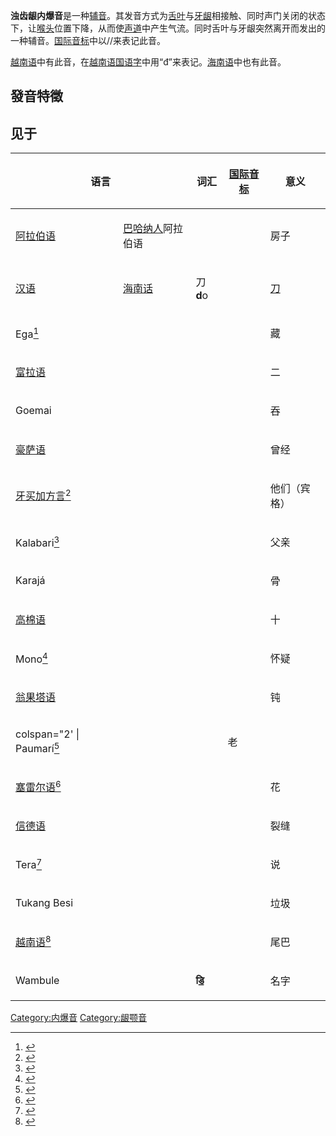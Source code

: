 {{Infobox IPA
|ipa symbol=ɗ
|ipa number=162
|decimal=599
|x-sampa=d_<
|kirshenbaum=d`
|imagefile=IPA voiced alveolar implosive.svg
|braille=236
|braille2=d
}}
'''浊齿龈内爆音'''是一种[[辅音|辅音]]。其发音方式为[[舌叶|舌叶]]与[[牙龈|牙龈]]相接触、同时声门关闭的状态下，让[[喉头|喉头]]位置下降，从而使[[声道|声道]]中产生气流。同时舌叶与牙龈突然离开而发出的一种辅音。[[国际音标|国际音标]]中以/{{IPA|ɗ}}/来表记此音。

[[越南语|越南语]]中有此音，在[[越南语字母|越南语国语字]]中用“đ”来表记。[[海南话|海南语]]中也有此音。

== 發音特徵 ==
{{plosive}}
{{alveolar}}
{{voiced}}
{{oral}}
{{central articulation}}
{{implosive}}

==见于==
{| class="wikitable"
!colspan=2| 语言 !! 词汇 !! [[国际音标|国际音标]] !! 意义 !! 注释
|-
|[[阿拉伯语|阿拉伯语]]
|[[巴哈纳人|巴哈纳人]]阿拉伯语
|{{lang|abv|rtl=yes|دار}}
|{{IPA|[ɗaːr]}}
|房子
|和[[现代标准阿拉伯语|现代标准阿拉伯语]]和其它变体的{{IPA|[d]}}对应。参见[[阿拉伯语音系|阿拉伯语音系]]
|-
|[[汉语|汉语]]
|[[海南话|海南话]]
|刀 '''d'''o
|{{IPA|[ɗo˧˦]}}
|[[刀|刀]]
|-
|colspan=2| Ega<ref>{{Harvcoltxt|Connell|Ahoua|Gibbon|2002|p=100}}</ref> ||colspan=2 align=center| {{IPA|[ɗá]}} ||藏||
|-
|colspan=2| [[富拉语|富拉语]] || {{lang|ff-Latn|[[Fula_language#Writing_systems|'''ɗ'''i'''ɗ'''i]]}}<br>{{rtl-lang|ff|[[Adlam_script|𞤯𞤭𞤯𞤭]]}} || {{IPA|[ɗiɗi]}} ||二||
|-
|colspan=2| Goemai || {{lang|ank|'''ḍ'''al}} || {{IPA|[ɗal]}} ||吞||
|-
|colspan=2| [[豪萨语|豪萨语]] || {{lang|ha|[[Hausa_language#Writing_systems|'''ɗ'''ai'''ɗ'''ai]]}} || {{IPA|[ɗei̯ɗei̯]}} ||曾经||
|-
|colspan=2| [[牙买加方言|牙买加方言]]<ref>{{Harvcoltxt|Devonish|Harry|2004|p=456}}</ref> || {{lang|jam|'''d'''em}} || {{IPA|[ɗem]}} ||他们（宾格）||{{IPA|/d/}}在强音节首的同位异音。
|-
|colspan=2| Kalabari<ref>{{Harvcoltxt|Harry|2003|p=113}}</ref> || {{lang|ijn|'''ḍ'''a}} || {{IPA|[ɗà]}} ||父亲||
|-
|colspan=2| Karajá || {{lang|kpj-Latn|'''t'''i}} || {{IPA|[ɗi]}} ||骨||
|-
|colspan=2| [[高棉语|高棉语]] || {{lang|km|[[Khmer_script|ដប់]]}} || {{IPA|[ɗɑp]}} ||十||
|-
|colspan=2| Mono<ref>{{Harvcoltxt|Olson|2004|p=233}}</ref> || {{lang|mnh|ku'''‘d'''a}} || {{IPA|[kūɗā]}} ||怀疑||
|-
|colspan=2| [[翁果塔语|翁果塔语]] ||colspan=2 align=center| {{IPA|[ɡaːɗa]}} ||钝||
|-
| colspan="2' | Paumarí<ref>{{Harvcoltxt|Everett|2003|p=23}}</ref> ||{{lang|pad|'bo'''<nowiki/>'d'''a|italic=yes}}||{{IPA|[ɓoɗa]}} ||老||
|-
|colspan=2| [[塞雷尔语|塞雷尔语]]<ref>{{Harvcoltxt|Mc Laughlin|2005|p=100}}</ref> || {{lang|srr|bi'''ɗ'''}} || {{IPA|[biɗ]}} ||花||和清内爆音对立
|-
|colspan=2| [[信德语|信德语]] || {{lang|sd-Arab|rtl=yes|[[Arabic_script|ڏر]]}} || {{IPA|[ɗarʊ]}} ||裂缝||
|-
|colspan=2| Tera<ref>{{Harvcoltxt|Tench|2007|p=228}}</ref> || {{lang|ttr|'''ɗ'''ana}} || {{IPA|[ɗàna]}} ||说||
|-
|colspan=2| Tukang Besi ||colspan=2 align=center| {{IPA|[piɗi]}} ||垃圾||
|-
|colspan=2| [[越南语|越南语]]<ref>{{Harvcoltxt|Thompson|1959|pp=458–461}}</ref> || {{lang|vi|[[Vietnamese_alphabet|'''đ'''uôi]]}} || {{IPA|[ɗuəj]}} ||尾巴||和{{IPA|[ʔd]}}是自由变体。参见[[越南语音系|越南语音系]]
|-
|colspan=2| Wambule || '''डि॒''' || {{IPA|[ɗi]}} ||名字||
|}

{{辅音}}

[[Category:内爆音|Category:内爆音]]
[[Category:龈颚音|Category:龈颚音]]
